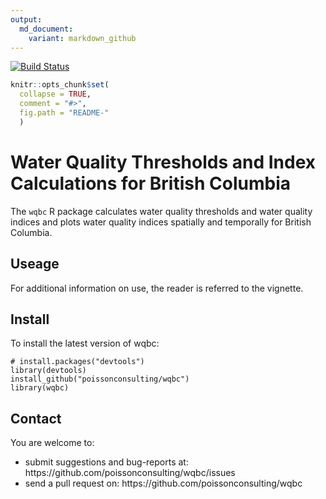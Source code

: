 ```yaml
---
output:
  md_document:
    variant: markdown_github
---
```


<!-- README.md is generated from README.Rmd. Please edit that file -->

[![Build Status](https://magnum.travis-ci.com/poissonconsulting/wqbc.svg?token=LCuTqqVUfUECxm1xTQLb&branch=master)](https://magnum.travis-ci.com/poissonconsulting/wqbc)

```r
knitr::opts_chunk$set(
  collapse = TRUE,
  comment = "#>",
  fig.path = "README-"
  )
```

# Water Quality Thresholds and Index Calculations for British Columbia

The `wqbc` R package calculates water quality thresholds and water quality indices
and plots water quality indices spatially and temporally for
British Columbia. 

## Useage

For additional information on use, the reader is referred to the
vignette.

## Install

To install the latest version of wqbc:

```
# install.packages("devtools")
library(devtools)
install_github("poissonconsulting/wqbc")
library(wqbc)
```

## Contact

You are welcome to:

* submit suggestions and bug-reports at: https://github.com/poissonconsulting/wqbc/issues
* send a pull request on: https://github.com/poissonconsulting/wqbc
